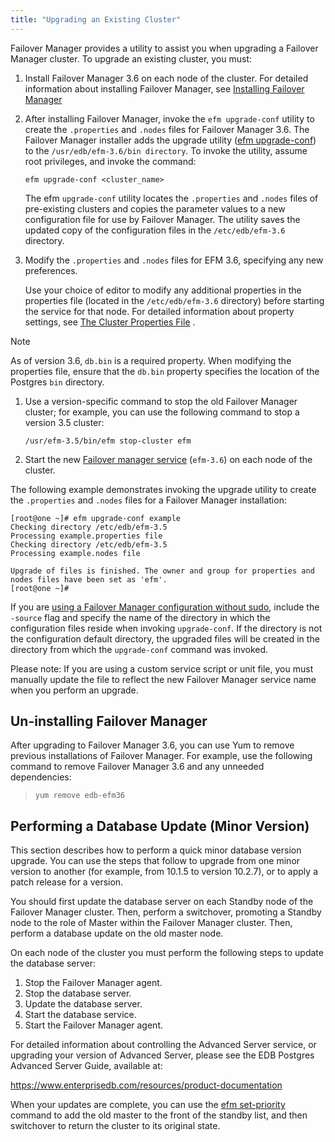 ```yaml
---
title: "Upgrading an Existing Cluster"
---
```


<div id="upgrading_existing_cluster" class="registered_link"></div>

Failover Manager provides a utility to assist you when upgrading a Failover Manager cluster. To upgrade an existing cluster, you must:

1.  Install Failover Manager 3.6 on each node of the cluster. For detailed information about installing Failover Manager, see [Installing Failover Manager](03_installing_efm/#installing_efm)

2.  After installing Failover Manager, invoke the `efm upgrade-conf` utility to create the `.properties` and `.nodes` files for Failover Manager 3.6. The Failover Manager installer adds the upgrade utility ([efm upgrade-conf](07_using_efm_utility/#efm_upgrade_conf)) to the `/usr/edb/efm-3.6/bin directory`. To invoke the utility, assume root privileges, and invoke the command:

    `efm upgrade-conf <cluster_name>`

    The efm `upgrade-conf` utility locates the `.properties` and `.nodes` files of pre-existing clusters and copies the parameter values to a new configuration file for use by Failover Manager. The utility saves the updated copy of the configuration files in the `/etc/edb/efm-3.6` directory.

3.  Modify the `.properties` and `.nodes` files for EFM 3.6, specifying any new preferences.

    Use your choice of editor to modify any additional properties in the properties file (located in the `/etc/edb/efm-3.6` directory) before starting the service for that node. For detailed information about property settings, see [The Cluster Properties File](04_configuring_efm/01_cluster_properties/#cluster_properties) .

<div class="note">

<div class="title">

Note

</div>

As of version 3.6, `db.bin` is a required property. When modifying the properties file, ensure that the `db.bin` property specifies the location of the Postgres `bin` directory.

</div>

1.  Use a version-specific command to stop the old Failover Manager cluster; for example, you can use the following command to stop a version 3.5 cluster:

    `/usr/efm-3.5/bin/efm stop-cluster efm`

2.  Start the new [Failover manager service](08_controlling_efm_service/#controlling_efm_service) (`efm-3.6`) on each node of the cluster.

The following example demonstrates invoking the upgrade utility to create the `.properties` and `.nodes` files for a Failover Manager installation:

```
[root@one ~]# efm upgrade-conf example
Checking directory /etc/edb/efm-3.5
Processing example.properties file
Checking directory /etc/edb/efm-3.5
Processing example.nodes file

Upgrade of files is finished. The owner and group for properties and nodes files have been set as 'efm'.
[root@one ~]#
```

If you are [using a Failover Manager configuration without sudo](04_configuring_efm/04_extending_efm_permissions/#running_efm_without_sudo), include the `-source` flag and specify the name of the directory in which the configuration files reside when invoking `upgrade-conf`. If the directory is not the configuration default directory, the upgraded files will be created in the directory from which the `upgrade-conf` command was invoked.

Please note: If you are using a custom service script or unit file, you must manually update the file to reflect the new Failover Manager service name when you perform an upgrade.

## Un-installing Failover Manager

After upgrading to Failover Manager 3.6, you can use Yum to remove previous installations of Failover Manager. For example, use the following command to remove Failover Manager 3.6 and any unneeded dependencies:

> `yum remove edb-efm36`

## Performing a Database Update (Minor Version)

This section describes how to perform a quick minor database version upgrade. You can use the steps that follow to upgrade from one minor version to another (for example, from 10.1.5 to version 10.2.7), or to apply a patch release for a version.

You should first update the database server on each Standby node of the Failover Manager cluster. Then, perform a switchover, promoting a Standby node to the role of Master within the Failover Manager cluster. Then, perform a database update on the old master node.

On each node of the cluster you must perform the following steps to update the database server:

1.  Stop the Failover Manager agent.
2.  Stop the database server.
3.  Update the database server.
4.  Start the database service.
5.  Start the Failover Manager agent.

For detailed information about controlling the Advanced Server service, or upgrading your version of Advanced Server, please see the EDB Postgres Advanced Server Guide, available at:

<https://www.enterprisedb.com/resources/product-documentation>

When your updates are complete, you can use the [efm set-priority](07_using_efm_utility/#efm_set_priority) command to add the old master to the front of the standby list, and then switchover to return the cluster to its original state.

